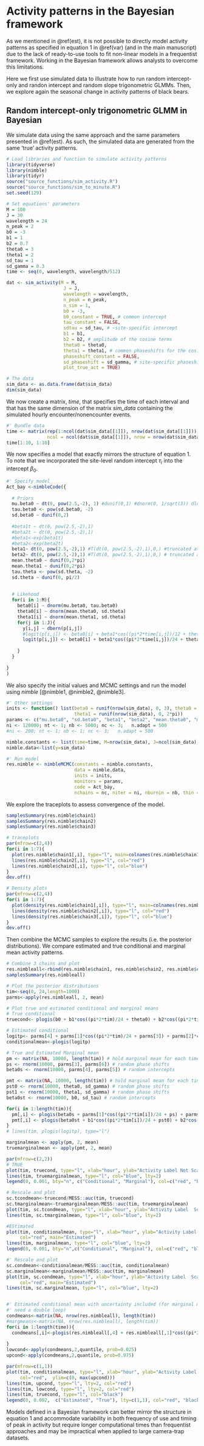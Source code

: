 # Activity patterns in the Bayesian framework

As we mentioned in \@ref(est), it is not possible to directly model activity patterns as specified in equation 1 in \@ref(var) (and in the main manuscript) due to the lack of ready-to-use tools to fit non-linear models in a frequentist framework. Working in the Bayesian framework allows analysts to overcome this limitations.

Here we first use simulated data to illustrate how to run random intercept-only and randon intercept and random slope trigonometric GLMMs. Then, we explore again the seasonal change in activity patterns of black bears. 

## Random intercept-only trigonometric GLMM in Bayesian

We simulate data using the same approach and the same parameters presented in \@ref(est). As such, the simulated data are generated from the same 'true' activity patterns. 

``` r
# Load libraries and function to simulate activity patterns
library(tidyverse)
library(nimble)
library(tidyr)
source("source_functions/sim_activity.R")
source("source_functions/sim_to_minute.R")
set.seed(129)

# Set equations' parameters
M = 100
J = 30
wavelength = 24
n_peak = 2
b0 = -3
b1 = 1 
b2 = 0.7
theta0 = 3
theta1 = 2 
sd_tau = 1
sd_gamma = 0.3
time <- seq(0, wavelength, wavelength/512)

dat <- sim_activity(M = M, 
                     J = J, 
                     wavelength = wavelength, 
                     n_peak = n_peak, 
                     n_sim = 1, 
                     b0 = -3, 
                     b0_constant = TRUE, # common intercept
                     tau_constant = FALSE, 
                     sdtau = sd_tau, # ~site-specific intercept
                     b1 = b1, 
                     b2 = b2, # amplitude of the cosine terms 
                     theta0 = theta0, 
                     theta1 = theta1, # common phaseshifts for the cosine terms
                     phaseshift_constant = FALSE, 
                     sd_phaseshift = sd_gamma, # site-specific phaseshift (equal for both cosine terms)
                     plot_true_act = TRUE)

# The data
sim_data <- as.data.frame(dat$sim_data)
dim(sim_data)

```
We now create a matrix, _time_, that specifies the time of each interval and that has the same dimension of the matrix *sim_data* containing the simulated hourly encounter/nonencounter events.

``` r
#' Bundle data
time <- matrix(rep(1:ncol(dat$sim_data[[1]]), nrow(dat$sim_data[[1]])), 
               ncol = ncol(dat$sim_data[[1]]), nrow = nrow(dat$sim_data[[1]]), byrow = TRUE)
time[1:10, 1:10]
```

We now specifies a model that exactly mirrors the structure of equation 1. To note that we incorporated the site-level random intercept $\tau_i$ into the intercept $\beta_0$.  

``` r
#' Specify model
Act_bay <-nimbleCode({
  
  # Priors
  mu.beta0 ~ dt(0, pow(2.5,-2), 1) #dunif(0,1) #dnorm(0, 1/sqrt(3)) dlogis(0,1)
  tau.beta0 <- pow(sd.beta0, -2)
  sd.beta0 ~ dunif(0,2) 
  
  #beta1t ~ dt(0, pow(2.5,-2),1)
  #beta2t ~ dt(0, pow(2.5,-2),1)
  #beta1<-exp(beta1t)
  #beta2<-exp(beta2t)
  beta1~ dt(0, pow(2.5,-2),1) #T(dt(0, pow(2.5,-2),1),0,) #truncated at 0
  beta2~ dt(0, pow(2.5,-2),1) #T(dt(0, pow(2.5,-2),1),0,) # truncated at 0
  mean.theta0 ~ dunif(0,2*pi)
  mean.theta1 ~ dunif(0,2*pi)
  tau.theta <- pow(sd.theta, -2)
  sd.theta ~ dunif(0, pi/2)
  
  
  # Likehood
  for(i in 1:M){
    beta0[i] ~ dnorm(mu.beta0, tau.beta0)
    theta0[i] ~ dnorm(mean.theta0, sd.theta)
    theta1[i] ~ dnorm(mean.theta1, sd.theta)
    for(j in 1:J){
      y[i,j] ~ dbern(p[i,j])
      #logit(p[i,j]) <- beta0[i] + beta1*cos((pi*2*time[i,j])/12 + theta[i]) + beta2*sin((pi*2*time[i,j])/24 + theta[i])
      logit(p[i,j]) <- beta0[i] + beta1*cos((pi*2*time[i,j])/24 + theta0[i]) + beta2*cos((pi*2*time[i,j])/12 + theta1[i])
      
    }
  }
  
}
)
```
We also specify the initial values and  MCMC settings and run the model using _nimble_ [@nimble1, @nimble2, @nimble3].

``` r
#' Other settings
inits <- function() list(beta0 = runif(nrow(sim_data), 0, 3), theta0 = runif(nrow(sim_data), 0, 2*pi),
                         theta1 = runif(nrow(sim_data), 0, 2*pi))
params <- c("mu.beta0", "sd.beta0", "beta1", "beta2", "mean.theta0", "mean.theta1", "sd.theta")
ni <- 120000; nt <- 1; nb <- 5000; nc <- 3;   n.adapt = 500
#ni <- 200; nt <- 1; nb <- 1; nc <- 3;   n.adapt = 500

nimble.constants <- list(time=time, M=nrow(sim_data), J=ncol(sim_data), pi=pi)
nimble.data<-list(y=sim_data)

#' Run model
res.nimble <- nimbleMCMC(constants = nimble.constants, 
                         data = nimble.data, 
                         inits = inits, 
                         monitors = params, 
                         code = Act_bay, 
                         nchains = nc, niter = ni, nburnin = nb, thin = nt)
```
We explore the traceplots to assess convergence of the model.

``` r
samplesSummary(res.nimble$chain1)
samplesSummary(res.nimble$chain2)
samplesSummary(res.nimble$chain3)

# traceplots
par(mfrow=c(2,4))
for(i in 1:7){
  plot(res.nimble$chain1[,i], type="l", main=colnames(res.nimble$chain1)[i], col="green")
  lines(res.nimble$chain2[,i], type="l", col="red")
  lines(res.nimble$chain3[,i], type="l", col="blue")
}
dev.off()

# Density plots
par(mfrow=c(2,4))
for(i in 1:7){
  plot(density(res.nimble$chain1[,i]), type="l", main=colnames(res.nimble$chain1)[i], col="green")
  lines(density(res.nimble$chain2[,i]), type="l", col="red")
  lines(density(res.nimble$chain3[,i]), type="l", col="blue")
}
dev.off()
```
Then combine the MCMC samples to explore the results (i.e. the posterior distributions). We compare estimated and true conditional and marginal mean activity patterns.

``` r
# Combine 3 chains and plot
res.nimbleall<-rbind(res.nimble$chain1, res.nimble$chain2, res.nimble$chain3)
samplesSummary(res.nimbleall)

# Plot the posterior distributions
tim<-seq(0, 24,length=1000)
parms<-apply(res.nimbleall, 2, mean) 

# Plot true and estimated conditional and marginal means
# True conditional
truecond<- plogis(b0 + b1*cos((pi*2*tim)/24 + theta0) + b2*cos((pi*2*tim)/12 + theta1))

# Estimated conditional
logitp<- parms[4] + parms[1]*cos((pi*2*tim)/24 + parms[3]) + parms[2]*cos((pi*2*tim)/12 + parms[3])
conditionalmean<-plogis(logitp)

# True and Estimated Marginal mean
pm <- matrix(NA, 10000, length(tim)) # hold marginal mean for each time
ps <- rnorm(10000, parms[3], parms[6]) # random phase shifts
beta0s <- rnorm(10000, parms[4], parms[5]) # random intercepts

pmt <- matrix(NA, 10000, length(tim)) # hold marginal mean for each time
pst0 <- rnorm(10000, theta0, sd_gamma) # random phase shifts
pst1 <- rnorm(10000, theta1, sd_gamma) # random phase shifts
beta0st <- rnorm(10000, b0, sd_tau) # random intercepts

for(i in 1:length(tim)){
  pm[,i] <- plogis(beta0s + parms[1]*cos((pi*2*tim[i])/24 + ps) + parms[2]*cos((pi*2*tim[i])/12 + ps))
  pmt[,i] <- plogis(beta0st + b1*cos((pi*2*tim[i])/24 + pst0) + b2*cos((pi*2*tim[i])/12 + pst1))
}
# lines(tim, plogis(logitp), type="l")

marginalmean <- apply(pm, 2, mean)
truemarginalmean <- apply(pmt, 2, mean)
```


``` r
par(mfrow=c(2,2))
# TRUE
plot(tim, truecond, type="l", xlab="hour", ylab="Activity Label Not Scaled", col="red", main="TRUE")
lines(tim, truemarginalmean, type="l", col="blue", lty=2)
legend(0, 0.001, bty="n", c("Conditional", "Marginal"), col=c("red", "blue"), lty=c(1,2))

# Rescale and plot
sc.tcondmean<-truecond/MESS::auc(tim, truecond)
sc.tmarginalmean<-truemarginalmean/MESS::auc(tim, truemarginalmean)
plot(tim, sc.tcondmean, type="l", xlab="hour", ylab="Activity Label  Scaled", col="red", main="TRUE")
lines(tim, sc.tmarginalmean, type="l", col="blue", lty=2)

#EStimated
plot(tim, conditionalmean, type="l", xlab="hour", ylab="Activity Label Not Scaled", 
     col="red", main="Estimated")
lines(tim, marginalmean, type="l", col="blue", lty=2)
legend(0, 0.001, bty="n",c("Conditional", "Marginal"), col=c("red", "blue"), lty=c(1,2))

#' Rescale and plot
sc.condmean<-conditionalmean/MESS::auc(tim, conditionalmean)
sc.marginalmean<-marginalmean/MESS::auc(tim, marginalmean)
plot(tim, sc.condmean, type="l", xlab="hour", ylab="Activity Label  Scaled", 
     col="red", main="Estimated")
lines(tim, sc.marginalmean, type="l", col="blue", lty=2)


#' Estimated conditional mean with uncertainty included (for marginal mean, would
#' need a double loop)
condmeans<-matrix(NA, nrow(res.nimbleall), length(tim))
#margmeans<-matrix(NA, nrow(res.nimbleall), length(tim))
for(i in 1:length(time)){
  condmeans[,i]<-plogis(res.nimbleall[,4] + res.nimbleall[,1]*cos((pi*2*tim[i])/24 + res.nimbleall[,3]) + res.nimbleall[,2]*cos((pi*2*tim[i])/12 + res.nimbleall[,3]))
  
}
lowcond<-apply(condmeans,2,quantile, prob=0.025)
upcond<-apply(condmeans,2,quantile, prob=0.975)

par(mfrow=c(1,1))
plot(tim, conditionalmean, type="l", xlab="hour", ylab="Activity Label Not Scaled", 
     col="red",  ylim=c(0, max(upcond)))
lines(tim, upcond, type="l", lty=2, col="red")
lines(tim, lowcond, type="l", lty=2, col="red")
lines(tim, truecond, type="l", col="black")
legend(0, 0.002,  c("Estimated", "True"), lty=c(1,1), col="red", "black",bty="n")


```

Models defined in a Bayesian framework can better mirror the structure in equation 1 and accommodate variability in both frequency of use and timing of peak in activity but require longer computational times than frequentist approaches and may be impractical when applied to large camera-trap datasets.
